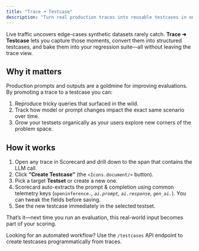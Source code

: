 ```yaml
---
title: "Trace ➜ Testcase"
description: "Turn real production traces into reusable testcases in one click."
---
```



Live traffic uncovers edge-cases synthetic datasets rarely catch. **Trace ➜ Testcase** lets you capture those moments, convert them into structured testcases, and bake them into your regression suite—all without leaving the trace view.

<DarkLightImage
  lightSrc="/images/tracing-light.png"
  darkSrc="/images/tracing-dark.png"
  caption="Create testcase from span."
  alt="Create testcase from span screenshot."
/>

## Why it matters

Production prompts and outputs are a goldmine for improving evaluations. By promoting a trace to a testcase you can:

1. Reproduce tricky queries that surfaced in the wild.
2. Track how model or prompt changes impact the exact same scenario over time.
3. Grow your testsets organically as your users explore new corners of the problem space.

## How it works

1. Open any trace in Scorecard and drill down to the span that contains the LLM call.
2. Click **“Create Testcase”** (the <code>&lt;Icons.document/&gt;</code> button).
3. Pick a target **Testset** or create a new one.
4. Scorecard auto-extracts the prompt & completion using common telemetry keys (<code>openinference.*</code>, <code>ai.prompt</code>, <code>ai.response</code>, <code>gen_ai.*</code>). You can tweak the fields before saving.
5. See the new testcase immediately in the selected testset.

<DarkLightImage
  lightSrc="/images/tracing-dark.png"
  darkSrc="/images/tracing-light.png"
  caption="Field mapping dialog."
  alt="Field mapping dialog screenshot."
/>

That’s it—next time you run an evaluation, this real-world input becomes part of your scoring.

<Info>
Looking for an automated workflow? Use the <code>/testcases</code> API endpoint to create testcases programmatically from traces.
</Info>